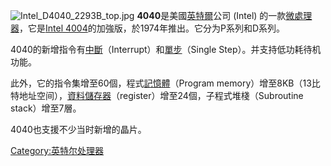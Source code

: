 {{Expand language|1=en|time=2020-08-05T06:49:48+00:00}}
[[File:Intel_D4040_2293B_top.jpg|thumb]]
'''4040'''是美國[[英特爾|英特爾]]公司 (Intel) 的一款[[微處理器|微處理器]]，它是[[Intel_4004|Intel 4004]]的加強版，於1974年推出。它分为P系列和D系列。

4040的新增指令有[[中斷|中斷]]（Interrupt）和[[單步|單步]]（Single Step）。并支持低功耗待机功能。

此外，它的指令集增至60個，程式[[記憶體|記憶體]]（Program memory）增至8KB（13比特地址空间），[[資料儲存器|資料儲存器]]（register）增至24個，子程式堆棧（Subroutine stack）增至7層。

4040也支援不少当时新增的晶片。

{{Microcompu-stub}}
{{Intel_processors}}

[[Category:英特尔处理器|Category:英特尔处理器]]